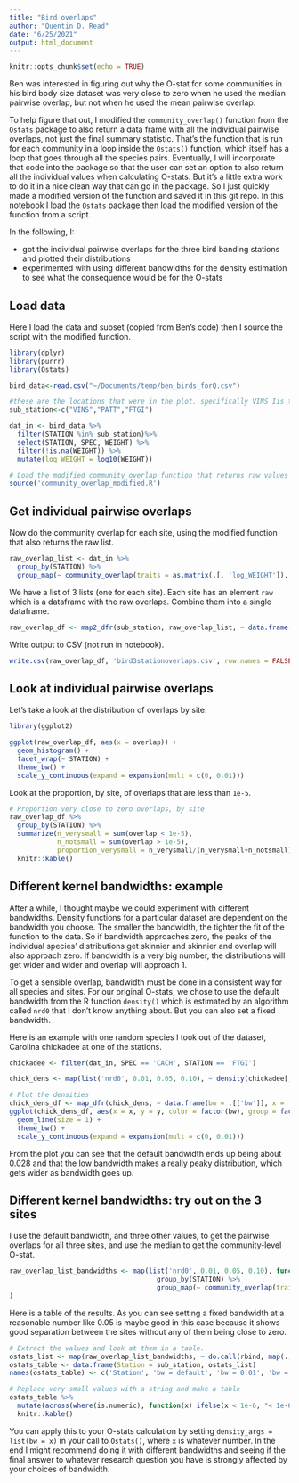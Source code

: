```yaml
---
title: "Bird overlaps"
author: "Quentin D. Read"
date: "6/25/2021"
output: html_document
---
```


```r
knitr::opts_chunk$set(echo = TRUE)
```

Ben was interested in figuring out why the O-stat for some communities in his bird body size dataset was very close to zero when he used the median pairwise overlap, but not when he used the mean pairwise overlap.

To help figure that out, I modified the `community_overlap()` function from the `Ostats` package to also return a data frame with all the individual pairwise overlaps, not just the final summary statistic. That's the function that is run for each community in a loop inside the `Ostats()` function, which itself has a loop that goes through all the species pairs. Eventually, I will incorporate that code into the package so that the user can set an option to also return all the individual values when calculating O-stats. But it's a little extra work to do it in a nice clean way that can go in the package. So I just quickly made a modified version of the function and saved it in this git repo. In this notebook I load the `Ostats` package then load the modified version of the function from a script.

In the following, I:

- got the individual pairwise overlaps for the three bird banding stations and plotted their distributions
- experimented with using different bandwidths for the density estimation to see what the consequence would be for the O-stats

## Load data

Here I load the data and subset (copied from Ben's code) then I source the script with the modified function.

```r
library(dplyr)
library(purrr)
library(Ostats)

bird_data<-read.csv("~/Documents/temp/ben_birds_forQ.csv")

#these are the locations that were in the plot. specifically VINS Iis the one that is curious
sub_station<-c("VINS","PATT","FTGI")

dat_in <- bird_data %>%
  filter(STATION %in% sub_station)%>% 
  select(STATION, SPEC, WEIGHT) %>%
  filter(!is.na(WEIGHT)) %>%
  mutate(log_WEIGHT = log10(WEIGHT))

# Load the modified community_overlap function that returns raw values too
source('community_overlap_modified.R')
```

## Get individual pairwise overlaps

Now do the community overlap for each site, using the modified function that also returns the raw list.

```r
raw_overlap_list <- dat_in %>%
  group_by(STATION) %>%
  group_map(~ community_overlap(traits = as.matrix(.[, 'log_WEIGHT']), sp = factor(.$SPEC), normal = TRUE, output = 'median'))
```

We have a list of 3 lists (one for each site). Each site has an element `raw` which is a dataframe with the raw overlaps.
Combine them into a single dataframe.

```r
raw_overlap_df <- map2_dfr(sub_station, raw_overlap_list, ~ data.frame(STATION = .x, .y[['raw']]))
```

Write output to CSV (not run in notebook).

```r
write.csv(raw_overlap_df, 'bird3stationoverlaps.csv', row.names = FALSE)
```

## Look at individual pairwise overlaps

Let's take a look at the distribution of overlaps by site.

```r
library(ggplot2)

ggplot(raw_overlap_df, aes(x = overlap)) +
  geom_histogram() +
  facet_wrap(~ STATION) +
  theme_bw() +
  scale_y_continuous(expand = expansion(mult = c(0, 0.01)))
```

Look at the proportion, by site, of overlaps that are less than `1e-5`.

```r
# Proportion very close to zero overlaps, by site
raw_overlap_df %>%
  group_by(STATION) %>%
  summarize(n_verysmall = sum(overlap < 1e-5),
            n_notsmall = sum(overlap > 1e-5),
            proportion_verysmall = n_verysmall/(n_verysmall+n_notsmall)) %>%
  knitr::kable()
```

## Different kernel bandwidths: example

After a while, I thought maybe we could experiment with different bandwidths. Density functions for a particular dataset are dependent on the bandwidth you choose. The smaller the bandwidth, the tighter the fit of the function to the data. So if bandwidth approaches zero, the peaks of the individual species' distributions get skinnier and skinnier and overlap will also approach zero. If bandwidth is a very big number, the distributions will get wider and wider and overlap will approach 1. 

To get a sensible overlap, bandwidth must be done in a consistent way for all species and sites. For our original O-stats, we chose to use the default bandwidth from the R function `density()` which is estimated by an algorithm called `nrd0` that I don't know anything about. But you can also set a fixed bandwidth.

Here is an example with one random species I took out of the dataset, Carolina chickadee at one of the stations.

```r
chickadee <- filter(dat_in, SPEC == 'CACH', STATION == 'FTGI')

chick_dens <- map(list('nrd0', 0.01, 0.05, 0.10), ~ density(chickadee[, 'log_WEIGHT'], bw = .))

# Plot the densities
chick_dens_df <- map_dfr(chick_dens, ~ data.frame(bw = .[['bw']], x = .[['x']], y = .[['y']]))
ggplot(chick_dens_df, aes(x = x, y = y, color = factor(bw), group = factor(bw))) +
  geom_line(size = 1) +
  theme_bw() +
  scale_y_continuous(expand = expansion(mult = c(0, 0.01)))
```

From the plot you can see that the default bandwidth ends up being about 0.028 and that the low bandwidth makes a really peaky distribution, which gets wider as bandwidth goes up.

## Different kernel bandwidths: try out on the 3 sites

I use the default bandwidth, and three other values, to get the pairwise overlaps for all three sites, and use the median to get the community-level O-stat.

```r
raw_overlap_list_bandwidths <- map(list('nrd0', 0.01, 0.05, 0.10), function(bandwidth) dat_in %>%
                                     group_by(STATION) %>%
                                     group_map(~ community_overlap(traits = as.matrix(.[, 'log_WEIGHT']), sp = factor(.$SPEC), normal = TRUE, output = 'median', density_args = list(bw = bandwidth)))
)
```

Here is a table of the results. As you can see setting a fixed bandwidth at a reasonable number like 0.05 is maybe good in this case because it shows good separation between the sites without any of them being close to zero.

```r
# Extract the values and look at them in a table.
ostats_list <- map(raw_overlap_list_bandwidths, ~ do.call(rbind, map(., "value")))
ostats_table <- data.frame(Station = sub_station, ostats_list)
names(ostats_table) <- c('Station', 'bw = default', 'bw = 0.01', 'bw = 0.05', 'bw = 0.10')

# Replace very small values with a string and make a table
ostats_table %>%
  mutate(across(where(is.numeric), function(x) ifelse(x < 1e-6, "< 1e-6", round(x, 3)))) %>%
  knitr::kable()
```

You can apply this to your O-stats calculation by setting `density_args = list(bw = x)` in your call to `Ostats()`, where `x` is whatever number. In the end I might recommend doing it with different bandwidths and seeing if the final answer to whatever research question you have is strongly affected by your choices of bandwidth.
